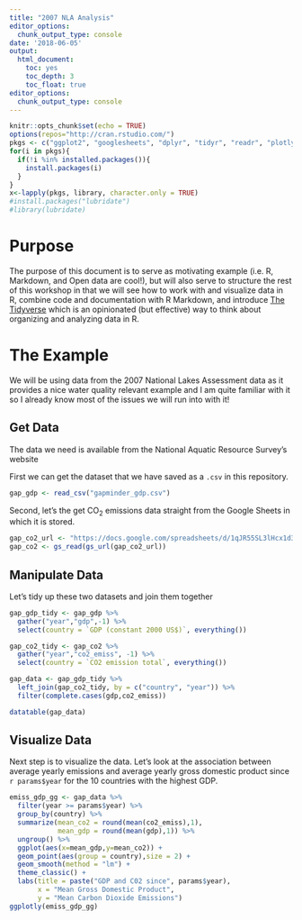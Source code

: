```yaml
---
title: "2007 NLA Analysis"
editor_options:
  chunk_output_type: console
date: '2018-06-05'
output:
  html_document:
    toc: yes
    toc_depth: 3
    toc_float: true
editor_options: 
  chunk_output_type: console
---
```


```r
knitr::opts_chunk$set(echo = TRUE)
options(repos="http://cran.rstudio.com/")
pkgs <- c("ggplot2", "googlesheets", "dplyr", "tidyr", "readr", "plotly", "DT")
for(i in pkgs){
  if(!i %in% installed.packages()){
    install.packages(i)
  }
}
x<-lapply(pkgs, library, character.only = TRUE)
#install.packages("lubridate")
#library(lubridate)
```

# Purpose

The purpose of this document is to serve as motivating example (i.e. R, Markdown, and Open data are cool!), but will also serve to structure the rest of this workshop in that we will see how to work with and visualize data in R, combine code and documentation with R Markdown, and introduce [The Tidyverse](https://tidyverse.org) which is an opinionated (but effective) way to think about organizing and analyzing data in R.

# The Example

We will be using data from the 2007 National Lakes Assessment data as it provides a nice water quality relevant example and I am quite familiar with it so I already know most of the issues we will run into with it! 

## Get Data 

The data we need is available from the National Aquatic Resource Survey's website

First we can get the dataset that we have saved as a `.csv` in this repository.

```r
gap_gdp <- read_csv("gapminder_gdp.csv")
```

Second, let's the get CO~2~ emissions data straight from the Google Sheets in which it is stored.

```r
gap_co2_url <- "https://docs.google.com/spreadsheets/d/1qJR55SL3lHcx1d3hMHJ1dMYqAog9sXofaPWjPkpO4QQ/pub"
gap_co2 <- gs_read(gs_url(gap_co2_url))
```

## Manipulate Data

Let's tidy up these two datasets and join them together

```r
gap_gdp_tidy <- gap_gdp %>%
  gather("year","gdp",-1) %>%
  select(country = `GDP (constant 2000 US$)`, everything())

gap_co2_tidy <- gap_co2 %>%
  gather("year","co2_emiss", -1) %>%
  select(country = `CO2 emission total`, everything())

gap_data <- gap_gdp_tidy %>%
  left_join(gap_co2_tidy, by = c("country", "year")) %>%
  filter(complete.cases(gdp,co2_emiss))

datatable(gap_data)
```

## Visualize Data

Next step is to visualize the data.  Let's look at the association between average yearly emissions and average yearly gross domestic product since `r params$year` for the 10 countries with the highest GDP.

```r
emiss_gdp_gg <- gap_data %>%
  filter(year >= params$year) %>%
  group_by(country) %>%
  summarize(mean_co2 = round(mean(co2_emiss),1),
            mean_gdp = round(mean(gdp),1)) %>%
  ungroup() %>%
  ggplot(aes(x=mean_gdp,y=mean_co2)) +
  geom_point(aes(group = country),size = 2) +
  geom_smooth(method = "lm") +
  theme_classic() +
  labs(title = paste("GDP and C02 since", params$year),
       x = "Mean Gross Domestic Product",
       y = "Mean Carbon Dioxide Emissions")
ggplotly(emiss_gdp_gg)
```


